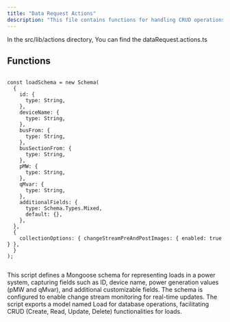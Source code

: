 ```yaml
---
title: "Data Request Actions"
description: "This file contains functions for handling CRUD operations on data requests within a server application."
---
```


In the <Highlight>src/lib/actions</Highlight> directory, You can find the <Highlight>dataRequest.actions.ts</Highlight>

## Functions

```tsx:getAllDataRequests

const loadSchema = new Schema(
  {
    id: {
      type: String,
    },
    deviceName: {
      type: String,
    },
    busFrom: {
      type: String,
    },
    busSectionFrom: {
      type: String,
    },
    pMW: {
      type: String,
    },
    qMvar: {
      type: String,
    },
    additionalFields: {
      type: Schema.Types.Mixed,
      default: {},
    },
  },
  {
    collectionOptions: { changeStreamPreAndPostImages: { enabled: true } },
  }
);


```

This script defines a Mongoose schema for representing loads in a power system, capturing fields such as ID, device name, power generation values (pMW and qMvar), and additional customizable fields. The schema is configured to enable change stream monitoring for real-time updates. The script exports a model named Load for database operations, facilitating CRUD (Create, Read, Update, Delete) functionalities for loads.